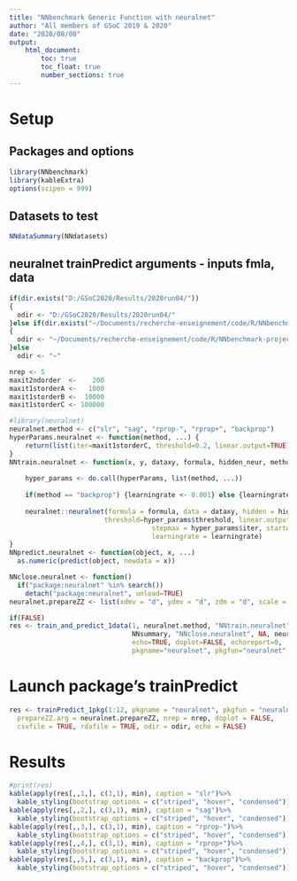 ```yaml
---
title: "NNbenchmark Generic Function with neuralnet"
author: "All members of GSoC 2019 & 2020"
date: "2020/08/08"
output:
    html_document:
        toc: true
        toc_float: true
        number_sections: true
---
```


# Setup 

## Packages and options
```r
library(NNbenchmark)
library(kableExtra)
options(scipen = 999)
```

## Datasets to test
```r
NNdataSummary(NNdatasets)
```


## neuralnet trainPredict arguments - inputs fmla, data
```r
if(dir.exists("D:/GSoC2020/Results/2020run04/"))
{  
  odir <- "D:/GSoC2020/Results/2020run04/"
}else if(dir.exists("~/Documents/recherche-enseignement/code/R/NNbenchmark-project/NNtempresult/"))
{  
  odir <- "~/Documents/recherche-enseignement/code/R/NNbenchmark-project/NNtempresult/"
}else
  odir <- "~"

nrep <- 5
maxit2ndorder  <-    200
maxit1storderA <-   1000
maxit1storderB <-  10000
maxit1storderC <- 100000

#library(neuralnet)
neuralnet.method <- c("slr", "sag", "rprop-", "rprop+", "backprop")
hyperParams.neuralnet <- function(method, ...) {
    return(list(iter=maxit1storderC, threshold=0.2, linear.output=TRUE))
}
NNtrain.neuralnet <- function(x, y, dataxy, formula, hidden_neur, method, hyperParams, ...) {
    
    hyper_params <- do.call(hyperParams, list(method, ...))
    
    if(method == "backprop") {learningrate <- 0.001} else {learningrate <- NULL}
    
    neuralnet::neuralnet(formula = formula, data = dataxy, hidden = hidden_neur, algorithm=method,
                        threshold=hyper_params$threshold, linear.output=hyper_params$linear.output,
						            stepmax = hyper_params$iter, startweights = NULL, act.fct = "tanh",
						            learningrate = learningrate)
}
NNpredict.neuralnet <- function(object, x, ...)
  as.numeric(predict(object, newdata = x))

NNclose.neuralnet <- function()
  if("package:neuralnet" %in% search())
    detach("package:neuralnet", unload=TRUE)
neuralnet.prepareZZ <- list(xdmv = "d", ydmv = "d", zdm = "d", scale = TRUE)

if(FALSE)
res <- train_and_predict_1data(1, neuralnet.method, "NNtrain.neuralnet", "hyperParams.neuralnet", "NNpredict.neuralnet", 
                               NNsummary, "NNclose.neuralnet", NA, neuralnet.prepareZZ, nrep=2,
                               echo=TRUE, doplot=FALSE, echoreport=0,
                               pkgname="neuralnet", pkgfun="neuralnet", rdafile=TRUE, odir=odir)
```


# Launch package's trainPredict

```r
res <- trainPredict_1pkg(1:12, pkgname = "neuralnet", pkgfun = "neuralnet", neuralnet.method,
  prepareZZ.arg = neuralnet.prepareZZ, nrep = nrep, doplot = FALSE,
  csvfile = TRUE, rdafile = TRUE, odir = odir, echo = FALSE)
```

# Results

```r
#print(res)
kable(apply(res[,,1,], c(3,1), min), caption = "slr")%>%
  kable_styling(bootstrap_options = c("striped", "hover", "condensed"))
kable(apply(res[,,2,], c(3,1), min), caption = "sag")%>%
  kable_styling(bootstrap_options = c("striped", "hover", "condensed"))
kable(apply(res[,,3,], c(3,1), min), caption = "rprop-")%>%
  kable_styling(bootstrap_options = c("striped", "hover", "condensed"))
kable(apply(res[,,4,], c(3,1), min), caption = "rprop+")%>%
  kable_styling(bootstrap_options = c("striped", "hover", "condensed"))
kable(apply(res[,,5,], c(3,1), min), caption = "backprop")%>%
  kable_styling(bootstrap_options = c("striped", "hover", "condensed"))
```

